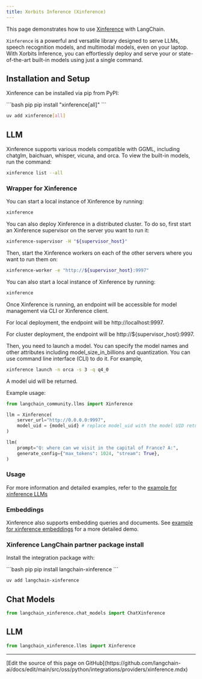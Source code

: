 ```yaml
---
title: Xorbits Inference (Xinference)
---
```


This page demonstrates how to use [Xinference](https://github.com/xorbitsai/inference)
with LangChain.

`Xinference` is a powerful and versatile library designed to serve LLMs,
speech recognition models, and multimodal models, even on your laptop.
With Xorbits Inference, you can effortlessly deploy and serve your or
state-of-the-art built-in models using just a single command.

## Installation and Setup

Xinference can be installed via pip from PyPI:

<CodeGroup>
```bash pip
pip install "xinference[all]"
```

```bash uv
uv add xinference[all]
```
</CodeGroup>

## LLM

Xinference supports various models compatible with GGML, including chatglm, baichuan, whisper,
vicuna, and orca. To view the built-in models, run the command:

```bash
xinference list --all
```


### Wrapper for Xinference

You can start a local instance of Xinference by running:

```bash
xinference
```

You can also deploy Xinference in a distributed cluster. To do so, first start an Xinference supervisor
on the server you want to run it:

```bash
xinference-supervisor -H "${supervisor_host}"
```


Then, start the Xinference workers on each of the other servers where you want to run them on:

```bash
xinference-worker -e "http://${supervisor_host}:9997"
```

You can also start a local instance of Xinference by running:

```bash
xinference
```

Once Xinference is running, an endpoint will be accessible for model management via CLI or
Xinference client.

For local deployment, the endpoint will be http://localhost:9997.


For cluster deployment, the endpoint will be http://$\{supervisor_host\}:9997.


Then, you need to launch a model. You can specify the model names and other attributes
including model_size_in_billions and quantization. You can use command line interface (CLI) to
do it. For example,

```bash
xinference launch -n orca -s 3 -q q4_0
```

A model uid will be returned.

Example usage:

```python
from langchain_community.llms import Xinference

llm = Xinference(
    server_url="http://0.0.0.0:9997",
    model_uid = {model_uid} # replace model_uid with the model UID return from launching the model
)

llm(
    prompt="Q: where can we visit in the capital of France? A:",
    generate_config={"max_tokens": 1024, "stream": True},
)

```

### Usage

For more information and detailed examples, refer to the
[example for xinference LLMs](/oss/python/integrations/llms/xinference)

### Embeddings

Xinference also supports embedding queries and documents. See
[example for xinference embeddings](/oss/python/integrations/text_embedding/xinference)
for a more detailed demo.


### Xinference LangChain partner package install

Install the integration package with:

<CodeGroup>
```bash pip
pip install langchain-xinference
```

```bash uv
uv add langchain-xinference
```
</CodeGroup>

## Chat Models

```python
from langchain_xinference.chat_models import ChatXinference
```

## LLM

```python
from langchain_xinference.llms import Xinference
```

---

<Callout icon="pen-to-square" iconType="regular">
  [Edit the source of this page on GitHub](https://github.com/langchain-ai/docs/edit/main/src/oss/python/integrations/providers/xinference.mdx)
</Callout>
